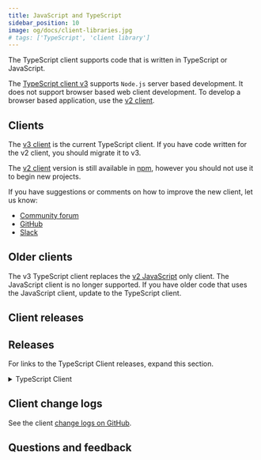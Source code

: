 ```yaml
---
title: JavaScript and TypeScript
sidebar_position: 10
image: og/docs/client-libraries.jpg
# tags: ['TypeScript', 'client library']
---
```



The TypeScript client supports code that is written in TypeScript or JavaScript.

The [TypeScript client v3](/developers/weaviate/client-libraries/typescript/typescript-v3) supports `Node.js` server based development. It does not support browser based web client development. To develop a browser based application, use the [v2 client](/developers/weaviate/client-libraries/typescript/typescript-v2).

## Clients


The [v3 client](/developers/weaviate/client-libraries/typescript/typescript-v3) is the current TypeScript client. If you have code written for the v2 client, you should migrate it to v3.

The [v2 client](/developers/weaviate/client-libraries/typescript/typescript-v2) version is still available in [npm](https://www.npmjs.com/package/weaviate-ts-client?activeTab=versions), however you should not use it to begin new projects.

If you have suggestions or comments on how to improve the new client, let us know:

- [Community forum](https://forum.weaviate.io)
- [GitHub](https://github.com/weaviate/weaviate)
- [Slack](https://weaviate.io/slack)

## Older clients

The v3 TypeScript client replaces the [v2 JavaScript](https://www.npmjs.com/package/weaviate-client) only client. The JavaScript client is no longer supported. If you have older code that uses the JavaScript client, update to the TypeScript client.

## Client releases

## Releases

For links to the TypeScript Client releases, expand this section.

<details>
  <summary>TypeScript Client</summary>

| Client Version | Release Date |
| :- | :- |
| [3.0.8](https://github.com/weaviate/typescript-client/releases/tag/v3.0.8) | 2024-06-24 |
| [3.0.7](https://github.com/weaviate/typescript-client/releases/tag/v3.0.7) | 2024-06-21 |
| [3.0.6](https://github.com/weaviate/typescript-client/releases/tag/v3.0.6) | 2024-06-19 |
| [3.0.5](https://github.com/weaviate/typescript-client/releases/tag/v3.0.5) | 2024-06-13 |
| [3.0.4](https://github.com/weaviate/typescript-client/releases/tag/v3.0.4) | 2024-06-13 |
| [3.0.3](https://github.com/weaviate/typescript-client/releases/tag/v3.0.3) | 2024-06-04 |
| [3.0.2](https://github.com/weaviate/typescript-client/releases/tag/v3.0.2) | 2024-06-03 |
| [3.0.1](https://github.com/weaviate/typescript-client/releases/tag/v3.0.1) | 2024-06-03 |
| [3.0.0](https://github.com/weaviate/typescript-client/releases/tag/v3.0.0) | 2024-06-03 |
| [2.2.0](https://github.com/weaviate/typescript-client/releases/tag/v2.2.0) | 2024-05-20 |
| [2.1.1](https://github.com/weaviate/typescript-client/releases/tag/v2.1.1) | 2024-03-26 |
| [2.1.0](https://github.com/weaviate/typescript-client/releases/tag/v2.1.0) | 2024-02-28 |
| [2.0.0](https://github.com/weaviate/typescript-client/releases/tag/v2.0.0) | 2023-11-22 |
| [1.6.0](https://github.com/weaviate/typescript-client/releases/tag/v1.6.0) | 2023-10-31 |
| [1.5.0](https://github.com/weaviate/typescript-client/releases/tag/v1.5.0) | 2023-08-22 |
| [1.4.0](https://github.com/weaviate/typescript-client/releases/tag/v1.4.0) | 2023-07-06 |
| [1.3.3](https://github.com/weaviate/typescript-client/releases/tag/v1.3.3) | 2023-06-14 |
| [1.3.2](https://github.com/weaviate/typescript-client/releases/tag/v1.3.2) | 2023-05-26 |
| [1.3.1](https://github.com/weaviate/typescript-client/releases/tag/v1.3.1) | 2023-05-16 |
| [1.3.0](https://github.com/weaviate/typescript-client/releases/tag/v1.3.0) | 2023-05-08 |
| [1.2.0](https://github.com/weaviate/typescript-client/releases/tag/v1.2.0) | 2023-05-05 |
| [1.1.0](https://github.com/weaviate/typescript-client/releases/tag/v1.1.0) | 2023-04-21 |
| [1.0.0](https://github.com/weaviate/typescript-client/releases/tag/v1.0.0) | 2023-05-04 |

</details>


<MatrixIntro />

## Client change logs

See the client [change logs on GitHub](https://github.com/weaviate/typescript-client/releases).

## Questions and feedback


<DocsFeedback/>
